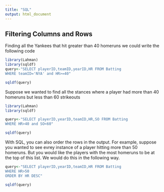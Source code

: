```yaml
---
title: "SQL"
output: html_document
---
```

 
## Filtering Columns and Rows

Finding all the Yankees that hit greater than 40 homeruns we could write the following code


```r
library(Lahman)
library(sqldf)
query<-"SELECT playerID,teamID,yearID,HR FROM Batting
WHERE teamID='NYA' and HR>=40"

sqldf(query)
```


Suppose we wanted to find all the stances where a player had more than 40 homeruns but less than 60 strikeouts

```r
library(Lahman)
library(sqldf)

query<-"SELECT playerID,yearID,teamID,HR,SO FROM Batting
WHERE HR>40 and SO<60"

sqldf(query)

```


With SQL, you can also order the rows in the output.  For example, suppose you wanted to see evrey instance of a player hitting more than 50 homeruns.  But you would like the players with the most homeruns to be at the top of this list.  We would do this in the following way.

```r
query<-"SELECT playerID,yearID,teamID,HR FROM Batting
WHERE HR>50
ORDER BY HR DESC"

sqldf(query)
```

